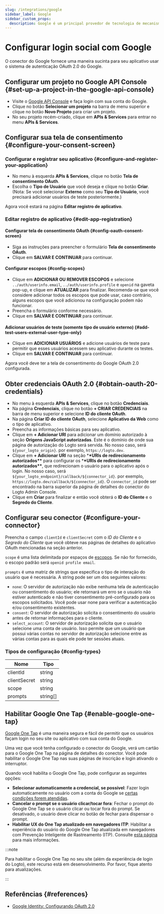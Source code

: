 ```yaml
---
slug: /integrations/google
sidebar_label: Google
sidebar_custom_props:
  description: Google é um principal provedor de tecnologia de mecanismo de busca e serviço de email.
---
```



# Configurar login social com Google

O conector do Google fornece uma maneira sucinta para seu aplicativo usar o sistema de autenticação OAuth 2.0 do Google.

<GuideTip />

## Configurar um projeto no Google API Console \{#set-up-a-project-in-the-google-api-console}

- Visite o [Google API Console](https://console.developers.google.com) e faça login com sua conta do Google.
- Clique no botão **Selecionar um projeto** na barra de menu superior e clique no botão **Novo Projeto** para criar um projeto.
- No seu projeto recém-criado, clique em **APIs & Services** para entrar no menu **APIs & Services**.

## Configurar sua tela de consentimento \{#configure-your-consent-screen}

### Configurar e registrar seu aplicativo \{#configure-and-register-your-application}

- No menu à esquerda **APIs & Services**, clique no botão **Tela de consentimento OAuth**.
- Escolha o **Tipo de Usuário** que você deseja e clique no botão **Criar**. (Nota: Se você selecionar **Externo** como seu **Tipo de Usuário**, você precisará adicionar usuários de teste posteriormente.)

Agora você estará na página **Editar registro de aplicativo**.

### Editar registro de aplicativo \{#edit-app-registration}

#### Configurar tela de consentimento OAuth \{#config-oauth-consent-screen}

- Siga as instruções para preencher o formulário **Tela de consentimento OAuth**.
- Clique em **SALVAR E CONTINUAR** para continuar.

#### Configurar escopos \{#config-scopes}

- Clique em **ADICIONAR OU REMOVER ESCOPOS** e selecione `../auth/userinfo.email`, `../auth/userinfo.profile` e `openid` na gaveta pop-up, e clique em **ATUALIZAR** para finalizar. Recomenda-se que você considere adicionar todos os escopos que pode usar, caso contrário, alguns escopos que você adicionou na configuração podem não funcionar.
- Preencha o formulário conforme necessário.
- Clique em **SALVAR E CONTINUAR** para continuar.

#### Adicionar usuários de teste (somente tipo de usuário externo) \{#add-test-users-external-user-type-only}

- Clique em **ADICIONAR USUÁRIOS** e adicione usuários de teste para permitir que esses usuários acessem seu aplicativo durante os testes.
- Clique em **SALVAR E CONTINUAR** para continuar.

Agora você deve ter a tela de consentimento do Google OAuth 2.0 configurada.

## Obter credenciais OAuth 2.0 \{#obtain-oauth-20-credentials}

- No menu à esquerda **APIs & Services**, clique no botão **Credenciais**.
- Na página **Credenciais**, clique no botão **+ CRIAR CREDENCIAIS** na barra de menu superior e selecione **ID do cliente OAuth**.
- Na página **Criar ID do cliente OAuth**, selecione **Aplicativo da Web** como o tipo de aplicativo.
- Preencha as informações básicas para seu aplicativo.
- Clique em **+ Adicionar URI** para adicionar um domínio autorizado à seção **Origens JavaScript autorizadas**. Este é o domínio de onde sua página de autorização do Logto será servida. No nosso caso, será `${your_logto_origin}`. por exemplo, `https://logto.dev`.
- Clique em **+ Adicionar URI** na seção \***\*URIs de redirecionamento autorizados\*\*** para configurar os \***\*URIs de redirecionamento autorizados\*\***, que redirecionam o usuário para o aplicativo após o login. No nosso caso, será `${your_logto_endpoint}/callback/${connector_id}`. por exemplo, `https://logto.dev/callback/${connector_id}`. O `connector_id` pode ser encontrado na barra superior da página de detalhes do conector do Logto Admin Console.
- Clique em **Criar** para finalizar e então você obterá o **ID do Cliente** e o **Segredo do Cliente**.

## Configurar seu conector \{#configure-your-connector}

Preencha o campo `clientId` e `clientSecret` com o _ID do Cliente_ e o _Segredo do Cliente_ que você obteve nas páginas de detalhes do aplicativo OAuth mencionadas na seção anterior.

`scope` é uma lista delimitada por espaços de [escopos](https://developers.google.com/identity/protocols/oauth2/scopes). Se não for fornecido, o escopo padrão será `openid profile email`.

`prompts` é uma matriz de strings que especifica o tipo de interação do usuário que é necessária. A string pode ser um dos seguintes valores:

- `none`: O servidor de autorização não exibe nenhuma tela de autenticação ou consentimento do usuário; ele retornará um erro se o usuário não estiver autenticado e não tiver consentimento pré-configurado para os escopos solicitados. Você pode usar none para verificar a autenticação e/ou consentimento existentes.
- `consent`: O servidor de autorização solicita o consentimento do usuário antes de retornar informações para o cliente.
- `select_account`: O servidor de autorização solicita que o usuário selecione uma conta de usuário. Isso permite que um usuário que possui várias contas no servidor de autorização selecione entre as várias contas para as quais ele pode ter sessões atuais.

### Tipos de configuração \{#config-types}

| Nome         | Tipo     |
| ------------ | -------- |
| clientId     | string   |
| clientSecret | string   |
| scope        | string   |
| prompts      | string[] |

## Habilitar Google One Tap \{#enable-google-one-tap}

[Google One Tap](https://developers.google.com/identity/gsi/web/guides/features) é uma maneira segura e fácil de permitir que os usuários façam login no seu site ou aplicativo com sua conta do Google.

Uma vez que você tenha configurado o conector do Google, verá um cartão para o Google One Tap na página de detalhes do conector. Você pode habilitar o Google One Tap nas suas páginas de inscrição e login ativando o interruptor.

Quando você habilita o Google One Tap, pode configurar as seguintes opções:

- **Selecionar automaticamente a credencial, se possível**: Fazer login automaticamente no usuário com a conta do Google se [certas condições forem atendidas](https://developers.google.com/identity/gsi/web/guides/automatic-sign-in-sign-out).
- **Cancelar o prompt se o usuário clicar/tocar fora**: Fechar o prompt do Google One Tap se o usuário clicar ou tocar fora do prompt. Se desativado, o usuário deve clicar no botão de fechar para dispensar o prompt.
- **Habilitar UX do One Tap atualizado em navegadores ITP**: Habilitar a experiência do usuário do Google One Tap atualizada em navegadores com Prevenção Inteligente de Rastreamento (ITP). Consulte [esta página](https://developers.google.com/identity/gsi/web/guides/features#upgraded_ux_on_itp_browsers) para mais informações.

:::note

Para habilitar o Google One Tap no seu site (além da experiência de login do Logto), este recurso está em desenvolvimento. Por favor, fique atento para atualizações.

:::

## Referências \{#references}

- [Google Identity: Configurando OAuth 2.0](https://developers.google.com/identity/protocols/oauth2/openid-connect#appsetup)
